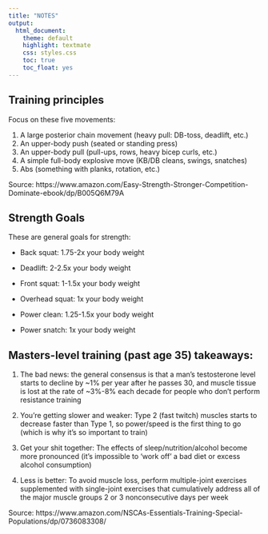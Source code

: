 ```yaml
---
title: "NOTES"
output:
  html_document:
    theme: default
    highlight: textmate
    css: styles.css
    toc: true
    toc_float: yes
---
```


## Training principles

Focus on these five movements:

  1. A large posterior chain movement (heavy pull: DB-toss, deadlift, etc.)
  2. An upper-body push (seated or standing press)
  3. An upper-body pull (pull-ups, rows, heavy bicep curls, etc.)
  4. A simple full-body explosive move (KB/DB cleans, swings, snatches)
  5. Abs (something with planks, rotation, etc.)

Source: https://www.amazon.com/Easy-Strength-Stronger-Competition-Dominate-ebook/dp/B005Q6M79A

## Strength Goals 

These are general goals for strength:

- Back squat: 1.75-2x your body weight 

- Deadlift: 2-2.5x your body weight

- Front squat: 1-1.5x your body weight 

- Overhead squat: 1x your body weight  

- Power clean: 1.25-1.5x your body weight 

- Power snatch: 1x your body weight 


## Masters-level training (past age 35) takeaways:

  1. The bad news: the general consensus is that a man’s testosterone level starts to decline by ~1% per year after he passes 30, and muscle tissue is lost at the rate of ~3%-8% each decade for people who don't perform resistance training
  
  2. You're getting slower and weaker: Type 2 (fast twitch) muscles starts to decrease faster than Type 1, so power/speed is the first thing to go (which is why it's so important to train)
  
  3. Get your shit together: The effects of sleep/nutrition/alcohol become more pronounced (it's impossible to 'work off' a bad diet or excess alcohol consumption)
  
  4. Less is better: To avoid muscle loss, perform multiple-joint exercises supplemented with single-joint exercises that cumulatively address all of the major muscle groups 2 or 3 nonconsecutive days per week

Source: https://www.amazon.com/NSCAs-Essentials-Training-Special-Populations/dp/0736083308/
